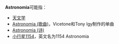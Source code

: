 '''Astronomia'''可能指：
*[[天文学|天文学]]
*[[Astronomia_(歌曲)|Astronomia (歌曲)]]，Vicetone和Tony Igy制作的单曲
*[[Astronomia_(诗)|Astronomia (诗)]]
*[[小行星1154|小行星1154]]，英文名为1154 Astronomia

{{消歧义|cat=非中文名称消歧义}}